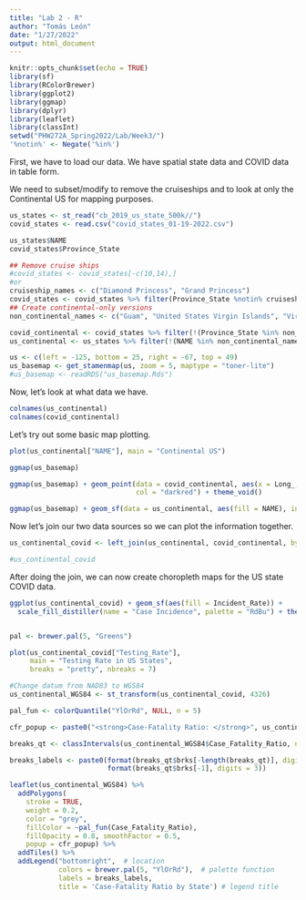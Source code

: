 ```yaml
---
title: "Lab 2 - R"
author: "Tomás León"
date: "1/27/2022"
output: html_document
---
```


```r
knitr::opts_chunk$set(echo = TRUE)
library(sf)
library(RColorBrewer)
library(ggplot2)
library(ggmap)
library(dplyr)
library(leaflet)
library(classInt)
setwd("PHW272A_Spring2022/Lab/Week3/")
'%notin%' <- Negate('%in%')
```

First, we have to load our data. We have spatial state data and COVID data in table form.

We need to subset/modify to remove the cruiseships and to look at only the Continental US for mapping purposes.


```r
us_states <- st_read("cb_2019_us_state_500k//")
covid_states <- read.csv("covid_states_01-19-2022.csv")

us_states$NAME
covid_states$Province_State

## Remove cruise ships
#covid_states <- covid_states[-c(10,14),]
#or
cruiseship_names <- c("Diamond Princess", "Grand Princess")
covid_states <- covid_states %>% filter(Province_State %notin% cruiseship_names)
## Create continental-only versions
non_continental_names <- c("Guam", "United States Virgin Islands", "Virgin Islands", "American Samoa", "Commonwealth of the Northern Mariana Islands", "Northern Mariana Islands", "Hawaii", "Alaska", "Puerto Rico")

covid_continental <- covid_states %>% filter(!(Province_State %in% non_continental_names))
us_continental <- us_states %>% filter(!(NAME %in% non_continental_names))

us <- c(left = -125, bottom = 25, right = -67, top = 49)
us_basemap <- get_stamenmap(us, zoom = 5, maptype = "toner-lite")
#us_basemap <- readRDS("us_basemap.Rds")
```

Now, let's look at what data we have.

```r
colnames(us_continental)
colnames(covid_continental)
```

Let's try out some basic map plotting.

```r
plot(us_continental["NAME"], main = "Continental US")

ggmap(us_basemap)

ggmap(us_basemap) + geom_point(data = covid_continental, aes(x = Long_, y = Lat, size = Deaths),
                               col = "darkred") + theme_void()

ggmap(us_basemap) + geom_sf(data = us_continental, aes(fill = NAME), inherit.aes = FALSE) + guides(fill = FALSE)


```

Now let's join our two data sources so we can plot the information together.

```r

us_continental_covid <- left_join(us_continental, covid_continental, by = c(NAME = "Province_State"))

#us_continental_covid
```

After doing the join, we can now create choropleth maps for the US state COVID data.

```r

ggplot(us_continental_covid) + geom_sf(aes(fill = Incident_Rate)) + 
  scale_fill_distiller(name = "Case Incidence", palette = "RdBu") + theme_void()


pal <- brewer.pal(5, "Greens")

plot(us_continental_covid["Testing_Rate"],
     main = "Testing Rate in US States",
     breaks = "pretty", nbreaks = 7)


```

```r
#Change datum from NAD83 to WGS84
us_continental_WGS84 <- st_transform(us_continental_covid, 4326)

pal_fun <- colorQuantile("YlOrRd", NULL, n = 5)

cfr_popup <- paste0("<strong>Case-Fatality Ratio: </strong>", us_continental_WGS84$Case_Fatality_Ratio)

breaks_qt <- classIntervals(us_continental_WGS84$Case_Fatality_Ratio, n = 5, style = "quantile")

breaks_labels <- paste0(format(breaks_qt$brks[-length(breaks_qt)], digits = 3), "-",
                        format(breaks_qt$brks[-1], digits = 3))

leaflet(us_continental_WGS84) %>%
  addPolygons(
    stroke = TRUE, 
    weight = 0.2,
    color = "grey",
    fillColor = ~pal_fun(Case_Fatality_Ratio),
    fillOpacity = 0.8, smoothFactor = 0.5,
    popup = cfr_popup) %>%
  addTiles() %>%
  addLegend("bottomright",  # location
            colors = brewer.pal(5, "YlOrRd"),  # palette function
            labels = breaks_labels,
            title = 'Case-Fatality Ratio by State') # legend title
```

